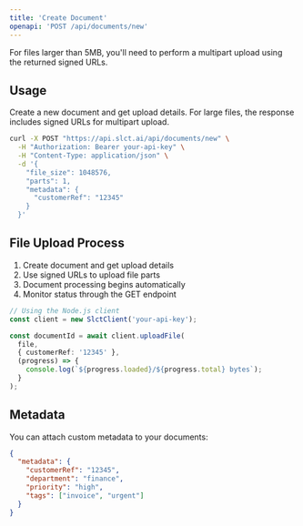 ```yaml
---
title: 'Create Document'
openapi: 'POST /api/documents/new'
---
```


<Note>
  For files larger than 5MB, you'll need to perform a multipart upload using the returned signed URLs.
</Note>

## Usage

Create a new document and get upload details. For large files, the response includes signed URLs for multipart upload.

```bash
curl -X POST "https://api.slct.ai/api/documents/new" \
  -H "Authorization: Bearer your-api-key" \
  -H "Content-Type: application/json" \
  -d '{
    "file_size": 1048576,
    "parts": 1,
    "metadata": {
      "customerRef": "12345"
    }
  }'
```

## File Upload Process

1. Create document and get upload details
2. Use signed URLs to upload file parts
3. Document processing begins automatically
4. Monitor status through the GET endpoint

```typescript
// Using the Node.js client
const client = new SlctClient('your-api-key');

const documentId = await client.uploadFile(
  file,
  { customerRef: '12345' },
  (progress) => {
    console.log(`${progress.loaded}/${progress.total} bytes`);
  }
);
```

## Metadata

You can attach custom metadata to your documents:

```json
{
  "metadata": {
    "customerRef": "12345",
    "department": "finance",
    "priority": "high",
    "tags": ["invoice", "urgent"]
  }
}
```